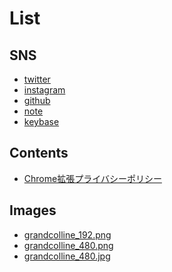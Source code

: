
<Layout>

# List

## SNS

- [twitter](https://twitter.com/grandcolline)
- [instagram](https://www.instagram.com/grandcolline)
- [github](https://github.com/grandcolline/)
- [note](https://note.com/grandcolline/)
- [keybase](https://keybase.io/grandcolline/)

## Contents

- [Chrome拡張プライバシーポリシー](/contents/policy-for-chrome-extention)

## Images

- [grandcolline_192.png](/img/icons/grandcolline_192.png)
- [grandcolline_480.png](/img/icons/grandcolline_480.png)
- [grandcolline_480.jpg](/img/icons/grandcolline_480.jpg)

</Layout>
